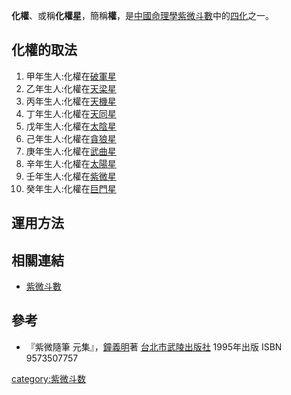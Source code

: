 '''化權'''、或稱'''化權星'''，簡稱'''權'''，是[[中國文化|中國]][[命理學|命理學]][[紫微斗數|紫微斗數]]中的[[四化_(命理学)|四化]]之一。

==化權的取法==
#甲年生人:化權在[[破軍星|破軍星]]
#乙年生人:化權在[[天梁星|天梁星]]
#丙年生人:化權在[[天機星|天機星]]
#丁年生人:化權在[[天同星|天同星]]
#戊年生人:化權在[[太陰星|太陰星]]
#己年生人:化權在[[貪狼星|貪狼星]]
#庚年生人:化權在[[武曲星|武曲星]]
#辛年生人:化權在[[太陽星|太陽星]]
#壬年生人:化權在[[紫微星|紫微星]]
#癸年生人:化權在[[巨門星|巨門星]]

==運用方法==

==相關連結==
*[[紫微斗數|紫微斗數]]

==參考==
*『紫微隨筆 元集』，[[鐘義明|鐘義明]]著 [[台北市|台北市]][[武陵出版社|武陵出版社]] 1995年出版 ISBN 9573507757

[[category:紫微斗数|category:紫微斗数]]